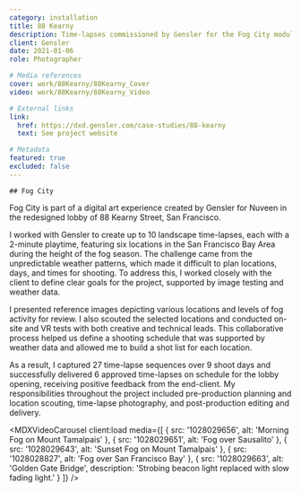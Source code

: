 ```yaml
---
category: installation
title: 88 Kearny
description: Time-lapses commissioned by Gensler for the Fog City module at 88 Kearny Street, featuring San Francisco Bay Area locations at the height of the fog season.
client: Gensler
date: 2021-01-06
role: Photographer

# Media references
cover: work/88Kearny/88Kearny_Cover
video: work/88Kearny/88Kearny_Video

# External links
link:
  href: https://dxd.gensler.com/case-studies/88-kearny
  text: See project website

# Metadata
featured: true
excluded: false
---
```



<MDXVideo
	src="1028030233"
	description=""
	videoType="vimeo"
	isFirstChild={true}
/>

<MDXInfo year="2020-21" client={frontmatter.client} role={frontmatter.role} />

<MDXContainer containerType="header">

    ## Fog City

</MDXContainer>

<MDXContainer containerType="text">

Fog City is part of a digital art experience created by Gensler for Nuveen
in the redesigned lobby of 88 Kearny Street, San Francisco.

I worked with Gensler to create up to 10 landscape time-lapses,
each with a 2-minute playtime, featuring six locations in the San Francisco
Bay Area during the height of the fog season. The challenge came from the
unpredictable weather patterns, which made it difficult to plan locations,
days, and times for shooting. To address this, I worked closely with the
client to define clear goals for the project, supported by image testing
and weather data.

I presented reference images depicting various locations and levels of
fog activity for review. I also scouted the selected locations and conducted
on-site and VR tests with both creative and technical leads. This collaborative
process helped us define a shooting schedule that was supported by weather
data and allowed me to build a shot list for each location.

As a result, I captured 27 time-lapse sequences over 9 shoot days and successfully
delivered 6 approved time-lapses on schedule for the lobby opening, receiving
positive feedback from the end-client. My responsibilities throughout
the project included pre-production planning and location scouting, time-lapse
photography, and post-production editing and delivery.

</MDXContainer>

<MDXVideoCarousel
	client:load
	media={[
		{
			src: '1028029656',
			alt: 'Morning Fog on Mount Tamalpais'
		},
		{
			src: '1028029651',
			alt: 'Fog over Sausalito'
		},
		{
			src: '1028029643',
			alt: 'Sunset Fog on Mount Tamalpais'
		},
		{
			src: '1028028827',
			alt: 'Fog over San Francisco Bay'
		},
		{
			src: '1028029663',
			alt: 'Golden Gate Bridge',
			description: 'Strobing beacon light replaced with slow fading light.'
		}
	]}
/>

<MDXContainer containerType="footer">
	<MDXList
		title="Team"
		items="
		Greg Gallimore - Digital Experience Leader & Director
		Kaya Ono - Design Lead & Art Director
		Creative Technologist - Jacob Stephens"
	/>

</MDXContainer>
